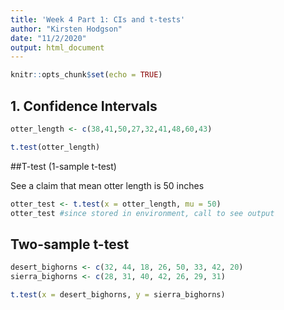 ```yaml
---
title: 'Week 4 Part 1: CIs and t-tests'
author: "Kirsten Hodgson"
date: "11/2/2020"
output: html_document
---
```


```r
knitr::opts_chunk$set(echo = TRUE)
```

## 1. Confidence Intervals

```r
otter_length <- c(38,41,50,27,32,41,48,60,43)

t.test(otter_length)
```
##T-test (1-sample t-test)

See a claim that mean otter length is 50 inches

```r
otter_test <- t.test(x = otter_length, mu = 50)
otter_test #since stored in environment, call to see output
```
## Two-sample t-test

```r
desert_bighorns <- c(32, 44, 18, 26, 50, 33, 42, 20)
sierra_bighorns <- c(28, 31, 40, 42, 26, 29, 31)

t.test(x = desert_bighorns, y = sierra_bighorns)
```

